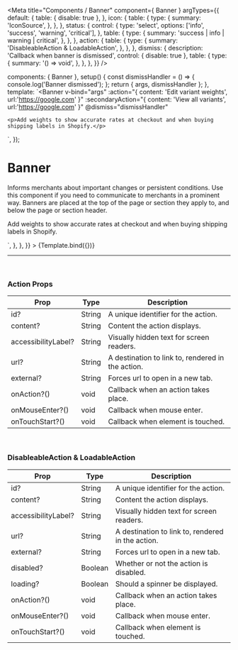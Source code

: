 
<Meta
  title="Components / Banner"
  component={ Banner }
  argTypes={{
    default: {
      table: { disable: true },
    },
    icon: {
      table: {
        type: {
          summary: 'IconSource',
        },
      },
    },
    status: {
      control: {
        type: 'select',
        options: ['info', 'success', 'warning', 'critical'],
      },
      table: {
        type: {
          summary: 'success | info | warning | critical',
        },
      },
    },
    action: {
      table: {
        type: {
          summary: 'DisableableAction & LoadableAction',
        },
      },
    },
    dismiss: {
      description: 'Callback when banner is dismissed',
      control: { disable: true },
      table: {
        type: {
          summary: '() => void',
        },
      },
    },
  }}
/>

  components: { Banner },
  setup() {
    const dismissHandler = () => {
      console.log('Banner dismissed');
    };
    return { args, dismissHandler };
  },
  template: `<Banner
    v-bind="args"
    :action="{ content: 'Edit variant weights', url:'https://google.com' }"
    :secondaryAction="{ content: 'View all variants', url:'https://google.com' }"
    @dismiss="dismissHandler"
  >
    <p>Add weights to show accurate rates at checkout and when buying shipping labels in Shopify.</p>
  </Banner>`,
});

# Banner

Informs merchants about important changes or persistent conditions. Use this component if you need to communicate to merchants in a prominent way. Banners are placed at the top of the page or section they apply to, and below the page or section header.

<Canvas>
  <Story
    name="Banner"
    height="200px"
    args={{
      status: 'warning',
      title: 'Some of your product varisants are missing weights',
    }}
    parameters={{
      docs: {
        source: {
          code: dedent`<Banner
            title="Some of your product variants are missing weights"
            status="warning"
            :action="{ content: 'Edit variant weights', url:'https://google.com' }"
            :secondaryAction="{ content: 'View all variants', url:'https://google.com' }"
            @dismiss="dismissHandler"
          >
            <p>Add weights to show accurate rates at checkout and when buying shipping labels in Shopify.</p>
          </Banner>`,
        },
      },
    }}
  >
    {Template.bind({})}
  </Story>
</Canvas>

<ArgsTable story="Banner" />

---

<br/>

### **Action Props**

| Prop             | Type                          | Description     |
| ---------------- | ----------------------------- | --------------- |
| id?              | String       | A unique identifier for the action. |
| content?         | String       | Content the action displays. |
| accessibilityLabel?  | String  | Visually hidden text for screen readers. |
| url?             | String       | A destination to link to, rendered in the action. |
| external?        | String       | Forces url to open in a new tab. |
| onAction?()      | void         | Callback when an action takes place. |
| onMouseEnter?()  | void         | Callback when mouse enter. |
| onTouchStart?()  | void         | Callback when element is touched. |

<br />

### **DisableableAction & LoadableAction**

| Prop             | Type                          | Description     |
| ---------------- | ----------------------------- | --------------- |
| id?              | String       | A unique identifier for the action. |
| content?         | String       | Content the action displays. |
| accessibilityLabel?  | String  | Visually hidden text for screen readers. |
| url?             | String       | A destination to link to, rendered in the action. |
| external?        | String       | Forces url to open in a new tab. |
| disabled?        | Boolean      | Whether or not the action is disabled. |
| loading?         | Boolean      | Should a spinner be displayed. |
| onAction?()      | void         | Callback when an action takes place. |
| onMouseEnter?()  | void         | Callback when mouse enter. |
| onTouchStart?()  | void         | Callback when element is touched. |
